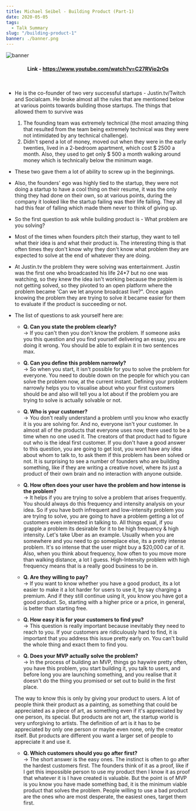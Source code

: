 ```yaml
---
title: Michael Seibel - Building Product (Part-1)
date: 2020-05-05
tags:
  - Talk Summary
slug: "/building-product-1"
banner: ./banner.png
---
```


![banner](./banner.png)
#### **<center>Link - <ins>https://www.youtube.com/watch?v=C27RVio2rOs</ins></center>**
<br/>

- He is the co-founder of two very successful startups - Justin.tv/Twitch and Socialcam. He broke almost all the rules that are mentioned below at various points towards building those startups. The things that allowed them to survive was 
    1. The founding team was extremely technical (the most amazing thing that resulted from the team being extremely technical was they were not intimidated by any technical challenge).
    2. Didn't spend a lot of money, moved out when they were in the early twenties, lived in a 2-bedroom apartment, which cost $ 2500 a month. Also, they used to get only $ 500 a month walking around money which is technically below the minimum wage. 

- These two gave them a lot of ability to screw up in the beginnings. 

- Also, the founders' ego was highly tied to the startup, they were not doing a startup to have a cool thing on their resume, it was the only thing they had done on their own, so at various points, during the company it looked like the startup failing was their life failing. They all had this fear of falling which made them never to think of giving up.

- So the first question to ask while building product is - What problem are you solving?

- Most of the times when founders pitch their startup, they want to tell what their idea is and what their product is. The interesting thing is that often times they don't know why they don't know what problem they are expected to solve at the end of whatever they are doing.

- At Justin.tv the problem they were solving was entertainment. Justin was the first one who broadcasted his life 24*7 but no one was watching, so they knew the idea isn't working because the problem is not getting solved, so they pivoted to an open platform where the problem became 'Can we let anyone broadcast live?". Once again knowing the problem they are trying to solve it became easier for them to evaluate if the product is succeeding or not. 

- The list of questions to ask yourself here are:
    - **Q. Can you state the problem clearly?** <br/>
    -> If you can't then you don't know the problem. If someone asks you this question and you find yourself delivering an essay, you are doing it wrong. You should be able to explain it in two sentences max.

    - **Q. Can you define this problem narrowly?** <br/>
    -> So when you start, it isn't possible for you to solve the problem for everyone. You need to double down on the people for which you can solve the problem now, at the current instant. Defining your problem narrowly helps you to visualise about who your first customers should be and also will tell you a lot about if the problem you are trying to solve is actually solvable or not.

    - **Q. Who is your customer?** <br/>
    -> You don't really understand a problem until you know who exactly it is you are solving for. And no, everyone isn't your customer. In almost all of the products that everyone uses now, there used to be a time when no one used it. The creators of that product had to figure out who is the ideal first customer. If you don't have a good answer to this question, you are going to get lost, you wont have any idea about whom to talk to, to ask them if this problem has been solved or not. It is surprising to see a number of founders who are building something, like if they are writing a creative novel, where its just a product of their own brain and no interaction with anyone outside. 

    - **Q. How often does your user have the problem and how intense is the problem?** <br/>
    -> It helps if you are trying to solve a problem that arises frequently. You should always do this frequency and intensity analysis on your idea. So if you have both infrequent and low-intensity problem you are trying to solve, you are going to have a problem getting a lot of customers even interested in talking to. All things equal, if you grapple a problem its desirable for it to be high frequency & high intensity. Let's take Uber as an example. Usually when you are somewhere and you need to go someplace else, its a pretty intense problem. It's so intense that the user might buy a $20,000 car of it. Also, when you think about frequency, how often to you move more than walking distance,  a lot I guess. High-Intensity problem with high frequency means that is a really good business to be in.

    - **Q. Are they willing to pay?** <br/>
    -> If you want to know whether you have a good product, its a lot easier to make it a lot harder for users to use it, by say charging a premium. And if they still continue using it, you know you have got a good product. So, starting with a higher price or a price, in general, is better than starting free.

    - **Q. How easy it is for your customers to find you?** <br/>
    -> This question is really important because inevitably they need to reach to you. If your customers are ridiculously hard to find, it is important that you address this issue pretty early on. You can't build the whole thing and exact them to find you.

    - **Q. Does your MVP actually solve the problem?** <br/>
    -> In the process of building an MVP, things go haywire pretty often, you have this problem, you start building it, you talk to users, and before long you are launching something, and you realise that it doesn't do the thing you promised or set out to build in the first place.

    The way to know this is only by giving your product to users. A lot of people think their product as a painting, as something that could be appreciated as a piece of art, as something even if it's appreciated by one person, its special. But products are not art, the startup world is very unforgiving to artists. The definition of art is it has to be appreciated by only one person or maybe even none, only the creator itself. But products are different you want a larger set of people to appreciate it and use it.

    - **Q. Which customers should you go after first?** <br/>
    -> The short answer is the easy ones. The instinct is often to go after the hardest customers first. The founders think of it as a proof, like if I get this impossible person to use my product then I know it as proof that whatever it is I have created is valuable. But the point is of MVP is you know you have made something bad, it is the minimum viable product that solves the problem. People willing to use a bad product are the ones who are most desperate, the easiest ones, target them first.



